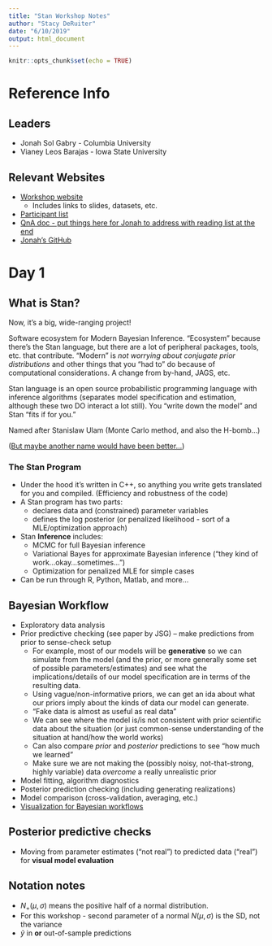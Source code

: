 ```yaml
---
title: "Stan Workshop Notes"
author: "Stacy DeRuiter"
date: "6/10/2019"
output: html_document
---
```


```r
knitr::opts_chunk$set(echo = TRUE)
```

# Reference Info
## Leaders

- Jonah Sol Gabry - Columbia University
- Vianey Leos Barajas - Iowa State University

## Relevant Websites

- [Workshop website](https://rpruim.github.io/StanWorkshop/)
    - Includes links to slides, datasets, etc.
- [Participant list](https://docs.google.com/document/d/1bZkLAZqAhwgsyZS0HO8_YLU0Li97LxNqBZYgXCZNRQw/edit#)
- [QnA doc - put things here for Jonah to address with reading list at the end](https://docs.google.com/document/d/1Cfpq9_lg1ShZpinBYWqtzb6OsE5LKdbljrsJYvwaqNU/edit?usp=sharing)
- [Jonah's GitHub](https://github.com/jgabry)

# Day 1

## What is Stan?
Now, it's a big, wide-ranging project!

Software ecosystem for Modern Bayesian Inference. "Ecosystem" because there's the Stan language, but there are a lot of peripheral packages, tools, etc. that contribute. "Modern" is *not worrying about conjugate prior distributions* and other things that you "had to" do because of computational considerations. A change from by-hand, JAGS, etc.

Stan language is an open source probabilistic programming language with inference algorithms (separates model specification and estimation, although these two DO interact a lot still). You "write down the model" and Stan "fits if for you."

Named after Stanislaw Ulam (Monte Carlo method, and also the H-bomb...)

([But maybe another name would have been better...](https://statmodeling.stat.columbia.edu/2019/04/29/we-shouldntve-called-it-stan-i-shouldve-listened-to-bob-and-hadley/))

### The Stan Program

- Under the hood it's written in C++, so anything you write gets translated for you and compiled. (Efficiency and robustness of the code)
- A Stan program has two parts:
    - declares data and (constrained) parameter variables
    - defines the log posterior (or penalized likelihood - sort of a MLE/optimization approach)
- Stan **Inference** includes:
    - MCMC for full Bayesian inference
    - Variational Bayes for approximate Bayesian inference ("they kind of work...okay...sometimes...")
    - Optimization for penalized MLE for simple cases
- Can be run through R, Python, Matlab, and more...

## Bayesian Workflow

- Exploratory data analysis
- Prior predictive checking (see paper by JSG) -- make predictions from prior to sense-check setup
    - For example, most of our models will be **generative** so we can simulate from the model (and the prior, or more generally some set of possible parameters/estimates) and see what the implications/details of our model specification are in terms of the resulting data.
    - Using vague/non-informative priors, we can get an ida about what our priors imply about the kinds of data our model can generate.
    - "Fake data is almost as useful as real data"
    - We can see where the model is/is not consistent with prior scientific data about the situation (or just common-sense understanding of the situation at hand/how the world works)
    - Can also compare *prior* and *posterior* predictions to see "how much we learned"
    - Make sure we are not making the (possibly noisy, not-that-strong, highly variable) data *overcome* a really unrealistic prior
- Model fitting, algorithm diagnostics
- Posterior prediction checking (including generating realizations)
- Model comparison (cross-validation, averaging, etc.)
- [Visualization for Bayesian workflows](https://arxiv.org/abs/1709.01449)

## Posterior predictive checks

- Moving from parameter estimates ("not real") to predicted data ("real") for **visual model evaluation**




## Notation notes

- $N_+(\mu, \sigma)$ means the positive half of a normal distribution. 
- For this workshop - second parameter of a normal $N(\mu, \sigma)$ is the SD, not the variance
- $\widetilde{y}$ in **or** out-of-sample predictions